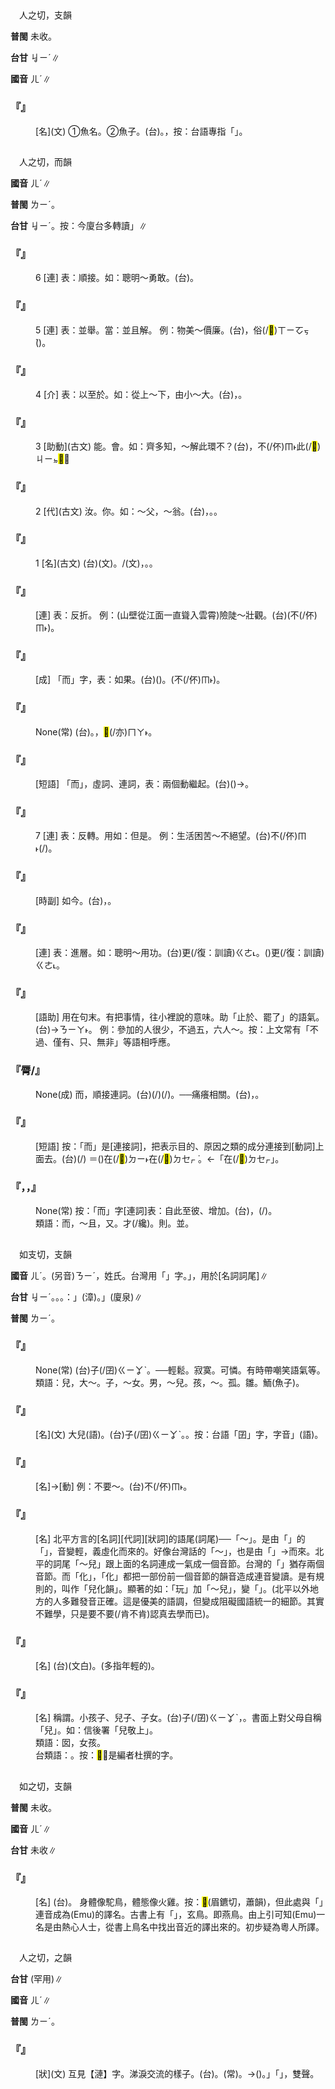 
=={{ruby|鮞|ㄦˊ}}==

　人之切，支韻

'''普閩''' 未收。

'''台甘''' <rt>ㆢㄧˊ</rt>∥

'''國音''' <rt>ㄦˊ</rt>∥

    

==='''『{{ruby|鮞|ㄦˊ}}』'''===
: [名](文) ①魚名。②魚子。(台){{ruby|魚|ㄏㄧˊ}}{{ruby|/|ㄏㄨˊ}}{{ruby|卵|ㄋㆭ˫}}。{{ruby|魚|ㄏㄧˊ}}{{ruby|/|ㄏㄨˊ}}{{ruby|子|ㄐㄧˋ}}，按：台語專指「{{ruby|烏|ㆦ}}{{ruby|魚|ㄏㄧˊ}}{{ruby|/|ㄏㄨˊ}}{{ruby|子|ㄐㄧˋ}}」。
    

=={{ruby|而|ㄦˊ}}==

　人之切，而韻

'''國音''' <rt>ㄦˊ</rt>∥

'''普閩''' <rt>ㄌㄧˊ</rt>。

'''台甘''' <rt>ㆢㄧˊ</rt>。按：今廈台多轉讀{{ruby|「|ㄌㄧˊ}}」∥

    

==='''『{{ruby|而|ㄦˊ}}』'''===
:6  [連] 表：順接。如：聰明～勇敢。(台){{ruby|聰|ㄘㆲ}}{{ruby|明|ㆠㄧㄥˊ}}{{ruby|而|ㆢㄧˊ}}{{ruby|/|ㄌㄧˊ}}{{ruby|且|ㄑㄧㆩˋ}}{{ruby|勇|ㄧㆲˋ}}{{ruby|敢|ㄍㆰˋ}}。
    

==='''『{{ruby|而|ㄦˊ}}』'''===
:5  [連] 表：並舉。當：並且解。 例：物美～價廉。(台){{ruby|物|ㄇㆭㆷ ͘}}{{ruby|/|ㄇㄧㆷ ͘}}{{ruby|件|ㄍㄧㆩ˫}}{{ruby|<mark>&#xffad0;</mark>|ㄙㄨㄧˋ}}，{{ruby|並|ㄅㄧㄥ˫}}{{ruby|且|ㄑㄧㆩˋ}}俗(/<mark>&#xffc4b;</mark>)<rt>ㄒㄧㆦㆶ ͘</rt>({{ruby|便|ㄅㄢˊ}}{{ruby|宜|ㆣㄧˊ}})。
    

==='''『{{ruby|而|ㄦˊ}}』'''===
:4  [介] 表：以至於。如：從上～下，由小～大。(台){{ruby|頂|ㄉㄧㄥˋ}}{{ruby|到|ㄍㄠ˪}}{{ruby|下|ㆤ˫}}，{{ruby|細|ㄙㄨㆤ˪}}{{ruby|/|ㄙㆤ˪}}{{ruby|到|ㄍㄠ˪}}{{ruby|大|ㄉㄨㄚ˫}}。
    

==='''『{{ruby|而|ㄦˊ}}』'''===
:3  [助動](古文) 能。會。如：齊多知，～解此環不？(台){{ruby|齊|ㄗㆤˊ}}{{ruby|人|ㄌㄧㄣˊ}}{{ruby|/|ㆢㄧㄣˊ}}{{ruby|聰|ㄘㆲ}}{{ruby|明|ㆠㄧㄥˊ}}，不(/伓)<rt>ㆬ˫</rt>{{ruby|知|ㄗㄞ}}{{ruby|會|ㄨㆤ˫}}{{ruby|/|ㆤ˫}}{{ruby|曉|ㄏㄧㄠˋ}}{{ruby|/|ㄏㄧㄤˋ}}{{ruby|敨|ㄊㄠˋ}}{{ruby|開|ㄎㄨㄧ}}此(/<mark>&#xffb50;</mark>)<rt>ㄐㄧㆵ</rt>{{ruby|個|ㆤˊ}}{{ruby|連|ㄌㄧㄢˊ}}{{ruby|環|ㄏㄨㄢˊ}}<mark>&#xffa45;</mark>{{ruby|·|ㆠㆤ˫}}{{ruby|/|·ㆠㄨㆤ˫}}？
    

==='''『{{ruby|而|ㄦˊ}}』'''===
:2  [代](古文) 汝。你。如：～父，～翁。(台){{ruby|文|ㆠㄨㄣˊ}}{{ruby|言|ㆣㄧㄢˊ}}{{ruby|第|ㄉㄨㆤ˫}}{{ruby|/|ㄉㆤ˫}}{{ruby|二|ㆢㄧ˫}}{{ruby|/|ㄌㄧ˫}}{{ruby|人|ㆢㄧㄣˊ}}{{ruby|/|ㄌㄧㄣˊ}}{{ruby|稱|ㄑㄧㄥ}}{{ruby|代|ㄉㄞ˫}}{{ruby|詞|ㄙㄨˊ}}，{{ruby|汝|ㄌㄧˋ}}{{ruby|丌|ㆤ}}{{ruby|老|ㄌㄠ˫}}{{ruby|爸|ㄅㆤ˫}}。{{ruby|您|ㄌㄧㄣˋ}}{{ruby|老|ㄌㄠ˫}}{{ruby|爸|ㄅㆤ˫}}。
    

==='''『{{ruby|而|ㄦˊ}}』'''===
:1  [名](古文) (台)(文){{ruby|而|ㆢㄧˊ}}。{{ruby|須|ㄙㄨ}}/{{ruby|鬚|ㄑㄧㄨ}}(文)，{{ruby|雙|ㄒㄧㄤ}}{{ruby|爿|ㄅㄧㄥˊ}}{{ruby|喙|ㄘㄨㄧ˪}}{{ruby|<mark>&#xffaea;</mark>|ㄆㄨㆤˋ}}{{ruby|丌|ㆤ}}{{ruby|毛|ㄇㆦ}}{{ruby|/|ㄇㆭˊ}}。{{ruby|耏|ㄦˊ}}。
    

==='''『{{ruby|而|ㄦˊ}}{{ruby|又|ㄧㄡˋ}}』'''===
: [連] 表：反折。 例：(山壁從江面一直聳入雲霄)險陡～壯觀。(台){{ruby|真|ㄐㄧㄣ}}{{ruby|崎|ㄍㄧㄚ˫}}{{ruby|真|ㄐㄧㄣ}}{{ruby|危|ㄏㄨㄧˊ}}{{ruby|/|ㆣㄨㄧˊ}}{{ruby|險|ㄏㄧㆰˋ}}{{ruby|卻|ㄎㄧㆦㆶ}}{{ruby|又|ㄧㄨ˫}}(不(/伓)<rt>ㆬ˫</rt>{{ruby|過|ㄍㄨㆷ}}){{ruby|是|ㄒㄧ˫}}{{ruby|一|ㄐㄧㆵ ͘}}{{ruby|個|ㆤˊ}}{{ruby|壯|ㄗㆲ˪}}{{ruby|大|ㄉㄨㄚ˫}}{{ruby|丌|ㆤ}}{{ruby|景|ㄍㄧㄥˋ}}{{ruby|致|ㄉㄧ˪}}。
    

==='''『{{ruby|人|ㄖㄣˊ}}{{ruby|而|ㄦˊ}}{{ruby|無|ㄨˊ}}{{ruby|信|ㄒㄧㄣˋ}}』'''===
: [成] 「而」字，表：如果。(台){{ruby|做|ㄗㄨㆤ˪}}{{ruby|/|ㄗㄜ˪}}{{ruby|人|ㄌㄤˊ}}({{ruby|原|ㆣㄨㄢˊ}}{{ruby|則|ㄐㄧㆤㆶ}}{{ruby|上|ㄒㄧㆲ˫}}{{ruby|是|ㄒㄧ˫}}{{ruby|守|ㄒㄧㄨˋ}}{{ruby|信|ㄒㄧㄣ˪}}{{ruby|用|ㄧㆲ˫}}{{ruby|丌|ㆤ}}){{ruby|若|ㄋㄚ˫}}{{ruby|是|ㄒㄧ˫}}{{ruby|無|ㆠㄜˊ}}{{ruby|守|ㄒㄧㄨˋ}}{{ruby|信|ㄒㄧㄣ˪}}{{ruby|用|ㄧㆲ˫}}。(不(/伓)<rt>ㆬ˫</rt>{{ruby|知|ㄗㄞ}}{{ruby|通|ㄊㄤ}}{{ruby|不|ㆬ˫}}{{ruby|通|ㄊㄤ}})。
    

==='''『{{ruby|不|ㄅㄨˋ}}{{ruby|言|ㄧㄢˊ}}{{ruby|而|ㄦˊ}}{{ruby|喻|ㄩˋ}}』'''===
: None(常) (台){{ruby|免|ㆠㄧㄢˋ}}{{ruby|人|ㄌㄤˊ}}{{ruby|解|ㄍㄞˋ}}{{ruby|剖|ㄆㆦˋ}}{{ruby|→|ㄆㄨㄚ˪}}{{ruby|自|ㄗㄨ˫}}{{ruby|然|ㆢㄧㄢˊ}}{{ruby|/|ㄌㄧㄢˊ}}{{ruby|會|ㄨㆤ˫}}{{ruby|/|ㆤ˫}}{{ruby|曉|ㄏㄧㄠˋ}}{{ruby|/|ㄏㄧㄤˋ}}{{ruby|了|ㄌㄧㄠˋ}}{{ruby|解|ㄍㄞˋ}}。{{ruby|道|ㄉㄜ˫}}{{ruby|理|ㄌㄧˋ}}{{ruby|淺|ㄑㄧㄢˋ}}{{ruby|白|ㄅㆤㆷ ͘}}，{{ruby|免|ㆠㄧㄢˋ}}{{ruby|講|ㄍㆲˋ}}<mark>&#xffaca;</mark>(/亦)<rt>ㄇㄚ˫</rt>{{ruby|知|ㄗㄞ}}。
    

==='''『{{ruby|席|ㄒㄧˊ}}{{ruby|地|ㄉㄧˋ}}{{ruby|而|ㄦˊ}}{{ruby|坐|ㄗㄨㄛˋ}}』'''===
: [短語] 「而」，虛詞、連詞，表：兩個動繼起。(台){{ruby|用|ㄧㆲ˫}}{{ruby|塗|ㄊㆦˊ}}{{ruby|骹|ㄎㄚ}}({{ruby|地|ㄉㄨㆤ˫}}{{ruby|/|ㄉㆤ˫}}){{ruby|準|ㄗㄨㄣˋ}}{{ruby|做|ㄗㄨㆤ˪}}{{ruby|/|ㄗㄜ˪}}{{ruby|席|ㄑㄧㄜㆷ ͘}}{{ruby|仔|ㄚ}}{{ruby|坐|ㄗㄜ˫}}{{ruby|/|ㄗㆤ˫}}→{{ruby|坐|ㄗㄜ˫}}{{ruby|/|ㄗㆤ˫}}{{ruby|塗|ㄊㆦˊ}}{{ruby|骹|ㄎㄚ}}。
    

==='''『{{ruby|而|ㄦˊ}}』'''===
:7  [連] 表：反轉。用如：但是。 例：生活困苦～不絕望。(台){{ruby|生|ㄒㄧㄥ}}{{ruby|活|ㄏㄨㄚㆵ ͘}}{{ruby|艱|ㄍㄢ}}{{ruby|苦|ㄎㆦˋ}}不(/伓)<rt>ㆬ˫</rt>{{ruby|過|ㄍㄨㆷ ͘}}(/{{ruby|卻|ㄍㄜㆷ}}){{ruby|無|ㆠㄜˊ}}{{ruby|放|ㄏㆲˋ}}{{ruby|棄|ㄎㄧ˪}}{{ruby|希|ㄏㄧ}}{{ruby|望|ㆠㄤ˫}}{{ruby|/|ㆠㆲ˫}}。
    

==='''『{{ruby|而|ㄦˊ}}{{ruby|今|ㄐㄧㄣ}}』'''===
: [時副] 如今。(台){{ruby|今|ㄉㆩ}}{{ruby|←|ㄍㄧㆬ}}，{{ruby|現|ㄏㄧㄢ˫}}{{ruby|在|ㄗㄞ˫}}。
    

==='''『{{ruby|而|ㄦˊ}}{{ruby|且|ㄑㄧㄝˇ}}』'''===
: [連] 表：進層。如：聰明～用功。(台){{ruby|不|ㄅㄨㆵ}}{{ruby|但|ㄉㄢ˪}}{{ruby|<mark>&#xffa55;</mark>|ㆣㄠˊ}}{{ruby|讀|ㄊㄚㆶ ͘}}{{ruby|冊|ㄘㆤㆷ}}{{ruby|又|ㄧㄨ˫}}更(/復：訓讀)<rt>ㄍㄜ˪</rt>{{ruby|/|ㄍㄜㆷ}}{{ruby|努|ㄌㆦˋ}}{{ruby|力|ㄌㄧㆤㆶ ͘}}{{ruby|用|ㄧㆲ˫}}{{ruby|功|ㄍㆲ}}。({{ruby|既|ㄍㄧ˪}}{{ruby|然|ㆢㄧㄢˊ}}{{ruby|/|ㄌㄧㄢˊ}}){{ruby|巧|ㄎㄧㄠˋ}}{{ruby|又|ㄧㄨ˫}}更(/復：訓讀)<rt>ㄍㄜ˪</rt>{{ruby|/|ㄍㄜㆷ}}{{ruby|認|ㆢㄧㄣ˫}}{{ruby|/|ㄌㄧㄣ˫}}{{ruby|真|ㄐㄧㄣ}}{{ruby|作|ㄗㄜ˪}}{{ruby|功|ㄍㆲ}}{{ruby|課|ㄎㄜ˪}}。
    

==='''『{{ruby|而|ㄦˊ}}{{ruby|已|ㄧˇ}}』'''===
: [語助] 用在句末。有把事情，往小裡說的意味。助「止於、罷了」的語氣。(台){{ruby|而|ㄌㄧˊ}}{{ruby|已|ㄧˋ}}→{{ruby|而|ㄌㄧ˫}}{{ruby|已|ㄧˋ}}{{ruby|→|ㄋㄧㄚ˫}}<rt>ㄋㄧㄚ˫</rt>。 例：參加的人很少，不過五，六人～。按：上文常有「不過、僅有、只、無非」等語相呼應。
    

==='''『脣/{{ruby|唇|ㄔㄨㄣˊ}}{{ruby|亡|ㄨㄤˊ}}{{ruby|而|ㄦˊ}}{{ruby|齒|ㄔˇ}}{{ruby|寒|ㄏㄢˊ}}』'''===
: None(成) 而，順接連詞。(台){{ruby|嘴|ㄘㄨㄧ˪}}{{ruby|唇|ㄉㄨㄣˊ}}{{ruby|若|ㄋㄚ˫}}{{ruby|無|ㆠㄜˊ}}{{ruby|去|ㄎㄧ˪}}(/{{ruby|若|ㄋㄚ˫}}{{ruby|無|ㆠㄜˊ}}{{ruby|嘴|ㄘㄨㄧ˪}}{{ruby|唇|ㄉㄨㄣˊ}}){{ruby|嘴|ㄘㄨㄧ˪}}{{ruby|齒|ㄎㄧ˪}}{{ruby|自|ㄗㄨ˫}}{{ruby|然|ㆢㄧㄢˊ}}{{ruby|/|ㄌㄧㄢˊ}}{{ruby|會|ㄨㆤ˫}}{{ruby|/|ㆤ˫}}{{ruby|感|ㄍㆰˋ}}{{ruby|覺|ㄍㄚㆶ}}{{ruby|寒|ㄍㄨㆩˊ}}(/{{ruby|受|ㄒㄧㄨ˫}}{{ruby|寒|ㄏㄢˊ}}{{ruby|冷|ㄌㄧㄥˋ}})。──痛癢相關。(台){{ruby|互|ㄏㆦ˫}}{{ruby|相|ㄒㄧㄤ}}{{ruby|/|ㄒㄧㆲ}}{{ruby|依|ㄧ}}{{ruby|倚|ㄨㄚˋ}}，{{ruby|有|ㄨ˫}}{{ruby|利|ㄌㄧ˫}}{{ruby|害|ㄏㄞ˫}}{{ruby|關|ㄍㄨㄢ}}{{ruby|係|ㄏㆤ˫}}。
    

==='''『{{ruby|為|ㄨㄟˋ}}{{ruby|前|ㄑㄧㄢˊ}}{{ruby|途|ㄊㄨˊ}}{{ruby|而|ㄦˊ}}{{ruby|努|ㄋㄨˇ}}{{ruby|力|ㄌㄧˋ}}』'''===
: [短語] 按：「而」是[連接詞]，把表示目的、原因之類的成分連接到[動詞]上面去。(台){{ruby|為|ㄨㄧ˫}}{{ruby|著|ㄉㄧㄜㆷ ͘}}{{ruby|自|ㄗㄨ˫}}{{ruby|己|ㄍㄧˋ}}{{ruby|丌|ㆤ}}{{ruby|前|ㄐㄧㄢˊ}}{{ruby|途|ㄉㆦˊ}}(/{{ruby|未|ㆠㄧ˫}}{{ruby|來|ㄌㄞˊ}}){{ruby|<mark>&#xffa49;</mark>|ㆠㆤㆷ}}{{ruby|/|ㆠㄨㆤㆷ}} {{ruby|有|ㄨ˫}}{{ruby|成|ㄒㄧㄥˊ}}{{ruby|就|ㄐㄧㄨ˫}}＝({{ruby|目|ㆠㆦㆶ ͘}}{{ruby|的|ㄉㄧㆤㆶ ͘}})在(/<mark>&#xf9853;</mark>)<rt>ㄉㄧ˫</rt>在(/<mark>&#xf9549;</mark>)<rt>ㄉㆤㆷ ͘</rt>{{ruby|扑|ㄆㄚㆷ}}{{ruby|拼|ㄅㄧㆩ˪}}。←「{{ruby|即|ㄐㄧㄚㆷ}}在(/<mark>&#xf9549;</mark>)<rt>ㄉㆤㆷ</rt>」{{ruby|扑|ㄆㄚㆷ}}{{ruby|拼|ㄅㄧㆩ˪}}。
    

==='''『{{ruby|一|ㄧ}}{{ruby|而|ㄦˊ}}{{ruby|十|ㄕˊ}}，{{ruby|十|ㄕˊ}}{{ruby|而|ㄦˊ}}{{ruby|百|ㄅㄛˊ}}{{ruby|/|ㄅㄞˇ}}，{{ruby|百|ㄅㄞˇ}}{{ruby|而|ㄦˊ}}{{ruby|千|ㄑㄧㄢ}}』'''===
: None(常) 按：「而」字[連詞]表：自此至彼、增加。(台){{ruby|一|ㄐㄧㆵ ͘}}{{ruby|個|ㆤˊ}}{{ruby|變|ㄅㆪ˪}}{{ruby|/|ㄅㄧㄢ˪}}{{ruby|十|ㄗㄚㆴ ͘}}{{ruby|個|ㆤˊ}}，{{ruby|十|ㄗㄚㆴ ͘}}{{ruby|個|ㆤˊ}}{{ruby|變|ㄅㆪ˪}}{{ruby|/|ㄅㄧㄢ˪}}{{ruby|做|ㄗㄨㆤ˪}}{{ruby|/|ㄗㄜ˪}}(/{{ruby|增|ㄐㄧㄥ˫}}{{ruby|加|ㄍㄚ}}{{ruby|做|ㄗㄨㆤ˪}}{{ruby|/|ㄗㄜ˪}}){{ruby|一|ㄐㄧㆵ ͘}}{{ruby|百|ㄅㄚㆷ}}{{ruby|個|ㆤˊ}}。
:類語：而，～且，又。才(/纔)。則。並。
:
    

=={{ruby|兒|ㄦˊ}}==

　如支切，支韻

'''國音''' <rt>ㄦˊ</rt>。(另音)<rt>ㄋㄧˊ</rt>，姓氏。台灣用「{{ruby|倪|ㆣㆤˊ}}」字。{{ruby|「|ㄦ}}」，用於[名詞詞尾]∥

'''台甘''' <rt>ㆢㄧˊ</rt>。{{ruby|語|ㆣㄨˋ}}{{ruby|/|ㆣㄧˋ}}{{ruby|感|ㄍㆰˋ}}{{ruby|上|ㄒㄧㆲ˫}}{{ruby|(文)|ㆢㄧˊ}}。{{ruby|(語)|ㄌㄧˊ}}。{{ruby|按|ㄢ˪}}：{{ruby|實|ㄒㄧㆵ ͘}}{{ruby|際|ㄗㆤ˪}}{{ruby|上|ㄒㄧㆲ˫}}{{ruby|「|ㆢㄧˊ}}」(漳)。{{ruby|「|ㄌㄧˊ}}」(廈泉)∥

'''普閩''' <rt>ㄌㄧˊ</rt>。

    

==='''『{{ruby|沒|ㄇㄟˊ}}{{ruby|兒|ㄦˊ}}{{ruby|沒|ㄇㄟˊ}}{{ruby|女|ㄋㄩˇ}}』'''===
: None(常) (台){{ruby|無|ㆠㄜˊ}}子(/囝)<rt>ㄍㄧㆩˋ</rt>{{ruby|無|ㆠㄜˊ}}{{ruby|兒|ㆢㄧˊ}}{{ruby|/|ㄌㄧˊ}}。──輕鬆。寂寞。可憐。有時帶嘲笑語氣等。
:類語：兒，大～。子，～女。男，～兒。孩，～{{ruby|子|·ㄗˇ}}。孤。雛。鮞(魚子)。
:
    

==='''『{{ruby|大|ㄉㄚˋ}}{{ruby|兒|ㄦˊ}}』'''===
: [名](文) 大兒{{ruby|子|·ㄗˇ}}(語)。(台){{ruby|大|ㄉㄨㄚ˫}}子(/囝)<rt>ㄍㄧㆩˋ</rt>。{{ruby|大|ㄉㄨㄚ˫}}{{ruby|後|ㄏㄠ˫}}{{ruby|生|ㄒㆪ}}{{ruby|/|ㄙㆥ}}。按：台語「囝」字，字音{{ruby|「|ㄍㄧㄢˋ}}{{ruby|→|ㄍㄧㆩˋ}}」(語)。
    

==='''『{{ruby|兒|ㄦˊ}}{{ruby|戲|ㄒㄧˋ}}』'''===
: [名]→[動] 例：不要～。(台)不(/伓)<rt>ㆬ˫</rt>{{ruby|通|ㄊㄤ}}{{ruby|大|ㄉㄨㄚ˫}}{{ruby|人|ㄌㄤˊ}}{{ruby|變|ㄅㆪ˪}}{{ruby|<mark>&#xffb51;</mark>|ㆣㄧㄣˋ}}{{ruby|仔|ㄚ}}{{ruby|戲|ㄏㄧ˪}}。
    

==='''『{{ruby|兒|ㄦˊ}}{{ruby|化|ㄏㄨㄚˋ}}{{ruby|韻|ㄩㄣˋ}}』'''===
: [名] 北平方言的[名詞][代詞][狀詞]的語尾(詞尾)──「～{{ruby|兒|ㄦ}}」。是由「{{ruby|兒|ㄦˊ}}{{ruby|子|·ㄗˇ}}」的「{{ruby|兒|ㄦˊ}}」，音變輕，義虛化而來的。好像台灣話的「～{{ruby|仔|ㄚ}}」，也是由「{{ruby|囝|ㄍㄧㄢˋ}}」{{ruby|→|ㄍㄧㆩˋ}}{{ruby|→|ㄍㆩˋ}}→{{ruby|～|ㄚˋ}}而來。北平的詞尾「～兒」跟上面的名詞連成一氣成一個音節。台灣的「{{ruby|雞|ㄍㆤ}}{{ruby|/|ㄍㄨㆤ}}{{ruby|仔|ㄚ}}」猶存兩個音節。而「{{ruby|兒|ㄦˊ}}化」，「{{ruby|仔|ㄚ}}化」都把一部份前一個音節的韻音造成連音變讀。是有規則的，叫作「兒化韻」。顯著的如：「玩」加「～兒」，變「{{ruby|玩|ㄨㄚˊ}}{{ruby|兒|ㄦ}}」。(北平以外地方的人多難發音正確。這是優美的語調，但變成阻礙國語統一的細節。其實不難學，只是要不要(/肯不肯)認真去學而已)。
    

==='''『{{ruby|男|ㄋㄢˊ}}{{ruby|兒|ㄦˊ}}』'''===
: [名] (台){{ruby|男|ㄌㆰˊ}}{{ruby|兒|ㆢㄧˊ}}{{ruby|/|ㄌㄧˊ}}(文白)。{{ruby|丈|ㄗㄚ}}{{ruby|→|ㄉㄚ}}{{ruby|夫|ㄅㆦ}}{{ruby|子|ㄍㄧㆩˋ}}(多指年輕的)。
    

==='''『{{ruby|兒|ㄦˊ}}』'''===
: [名] 稱謂。小孩子、兒子、子女。(台)子(/囝)<rt>ㄍㄧㆩˋ</rt>{{ruby|/|ㄍㆩˋ}}，{{ruby|後|ㄏㄠ˫}}{{ruby|生|ㄒㆪ}}{{ruby|/|ㄙㆥ}}。書面上對父母自稱「兒」。如：信後署「兒敬上」。
:類語：囡，女孩。
:
:台類語：{{ruby|<mark>&#xffb51;</mark>|ㆣㄧㄣˋ}}{{ruby|仔|ㄚ}}。按：<mark>&#xffb51;</mark>，是編者杜撰的字。
:
    

=={{ruby|鴯|ㄦˊ}}==

　如之切，支韻

'''普閩''' 未收。

'''國音''' <rt>ㄦˊ</rt>∥

'''台甘''' 未收∥

    

==='''『{{ruby|鴯|ㄦˊ}}{{ruby|<mark>&#xffb52;</mark>|ㄇㄧㄠˊ}}』'''===
: [名] (台){{ruby|澳|ㄜ˪}}{{ruby|洲|ㄐㄧㄨ}}{{ruby|出|ㄘㄨㆵ}}{{ruby|產|ㄙㄢˋ}}{{ruby|丌|ㆤ}}{{ruby|一|ㄐㄧㆵ ͘}}{{ruby|種|ㄐㄧㆲˋ}}{{ruby|鳥|ㄐㄧㄠˋ}}{{ruby|丌|ㆤ}}{{ruby|名|ㄇㄧㄚˊ}}。 身體像駝鳥，體態像火雞。按：<mark>&#xffb52;</mark>(眉鑣切，蕭韻)，但此處與「{{ruby|鴯|ㄦˊ}}」連音成為(Emu)的譯名。古書上有「{{ruby|鷾|ㄧˋ}}{{ruby|鴯|ㄦˊ}}」，玄鳥。即燕鳥。由上引可知(Emu)一名是由熱心人士，從書上鳥名中找出音近的譯出來的。初步疑為粵人所譯。
    

=={{ruby|洏|ㄦˊ}}==

　人之切，之韻

'''台甘''' {{ruby|(文)|ㆢㄧˊ}}(罕用)∥

'''國音''' <rt>ㄦˊ</rt>∥

'''普閩''' <rt>ㄌㄧˊ</rt>。

    

==='''『{{ruby|漣|ㄌㄧㄢˊ}}{{ruby|洏|ㄦˊ}}』'''===
: [狀](文) 互見【漣】字。涕淚交流的樣子。(台){{ruby|濞|ㄆㄧ˫}}{{ruby|流|ㄌㄠˊ}}{{ruby|汁|ㄗㄚㆴ}}{{ruby|/|ㄐㄧㄚㆴ}}{{ruby|滴|ㄉㄧㆷ}}。{{ruby|目|ㆠㄚㆶ ͘}}{{ruby|屎|ㄙㄞˋ}}{{ruby|四|ㄙㄨ˪}}{{ruby|簾|ㄌㄧㆰˊ}}{{ruby|垂|ㄙㄨㄧˊ}}(常)。{{ruby|目|ㆠㄚㆶ ͘}}{{ruby|滓|ㄗㄞˋ}}→({{ruby|屎|ㄙㄞˋ}}){{ruby|<mark>&#xf82ce;</mark>|ㄍㄜ˫}}{{ruby|<mark>&#xf82ce;</mark>|ㄍㄜ˫}}{{ruby|轉|ㄌㄧㄣ˪}}。{{ruby|「|ㄌㄧㄣ˪}}」「{{ruby|漣|ㄌㄧㄢˊ}}」，雙聲。
    
